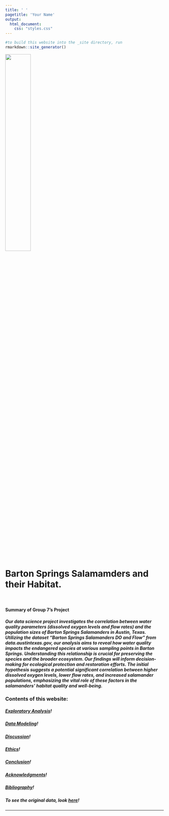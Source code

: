 ```yaml
---
title: ' '
pagetitle: 'Your Name'
output: 
  html_document: 
    css: "styles.css"
---
```


```R
#to build this website into the _site directory, run
rmarkdown::site_generator()
```
 
<img src="avatar.jpg" style=width:40% class="img-circle">

<br>

# Barton Springs Salamamders and their Habitat.  
  
</br>

#### Summary of Group 7's Project

##### Our data science project investigates the correlation between water quality parameters (dissolved oxygen levels and flow rates) and the population sizes of Barton Springs Salamanders in Austin, Texas. Utilizing the dataset "Barton Springs Salamanders DO and Flow" from data.austintexas.gov, our analysis aims to reveal how water quality impacts the endangered species at various sampling points in Barton Springs. Understanding this relationship is crucial for preserving the species and the broader ecosystem. Our findings will inform decision-making for ecological protection and restoration efforts. The initial hypothesis suggests a potential significant correlation between higher dissolved oxygen levels, lower flow rates, and increased salamander populations, emphasizing the vital role of these factors in the salamanders' habitat quality and well-being.

### Contents of this website:
##### [Exploratory Analysis](/ExploratoryAnalysis)!
##### [Data Modeling](/DataModeling)!
##### [Discussion](/Discussion)!
##### [Ethics](/Ethics)!
##### [Conclusion](/Conclusion)!
##### [Acknowledgments](/Acknowledgments)!
##### [Bibliography](/Bibliography)!

##### To see the original data, look [here](https://data.austintexas.gov/Environment/Barton-Springs-Salamanders-DO-and-Flow/pyic-v8yf)!

---
